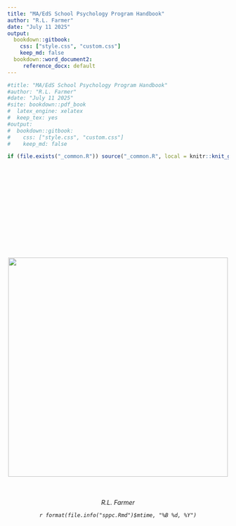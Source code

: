 ```yaml
---
title: "MA/EdS School Psychology Program Handbook"
author: "R.L. Farmer"
date: "July 11 2025"
output:
  bookdown::gitbook:
    css: ["style.css", "custom.css"]
    keep_md: false
  bookdown::word_document2:
     reference_docx: default
---
```


```r
#title: "MA/EdS School Psychology Program Handbook"
#author: "R.L. Farmer"
#date: "July 11 2025"
#site: bookdown::pdf_book
#  latex_engine: xelatex
#  keep_tex: yes
#output: 
#  bookdown::gitbook:
#    css: ["style.css", "custom.css"]
#    keep_md: false
```


```r
if (file.exists("_common.R")) source("_common.R", local = knitr::knit_global())

```
<!-- Suppress chapter numbering -->
# {-}
\
\
<div style="text-align: center; margin-top: 100px;">

<img src="https://github.com/rlfarmer27/MAEDSHandbook/blob/main/assets/maedslogo.png?raw=true" width="500px" style="margin-top: 50px;" />

<div style="text-align: center; margin-top: 50px;">
  <p><em>R.L. Farmer</em></p>
  <p><em>`r format(file.info("sppc.Rmd")$mtime, "%B %d, %Y")`</em></p>
</div>
</div>

